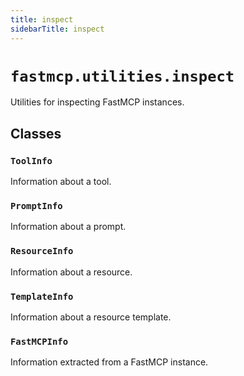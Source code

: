 ```yaml
---
title: inspect
sidebarTitle: inspect
---
```


# `fastmcp.utilities.inspect`


Utilities for inspecting FastMCP instances.

## Classes

### `ToolInfo` <sup><a href="https://github.com/jlowin/fastmcp/blob/main/src/fastmcp/utilities/inspect.py#L16"><Icon icon="github" class="size-4" /></a></sup>


Information about a tool.


### `PromptInfo` <sup><a href="https://github.com/jlowin/fastmcp/blob/main/src/fastmcp/utilities/inspect.py#L29"><Icon icon="github" class="size-4" /></a></sup>


Information about a prompt.


### `ResourceInfo` <sup><a href="https://github.com/jlowin/fastmcp/blob/main/src/fastmcp/utilities/inspect.py#L41"><Icon icon="github" class="size-4" /></a></sup>


Information about a resource.


### `TemplateInfo` <sup><a href="https://github.com/jlowin/fastmcp/blob/main/src/fastmcp/utilities/inspect.py#L54"><Icon icon="github" class="size-4" /></a></sup>


Information about a resource template.


### `FastMCPInfo` <sup><a href="https://github.com/jlowin/fastmcp/blob/main/src/fastmcp/utilities/inspect.py#L67"><Icon icon="github" class="size-4" /></a></sup>


Information extracted from a FastMCP instance.

